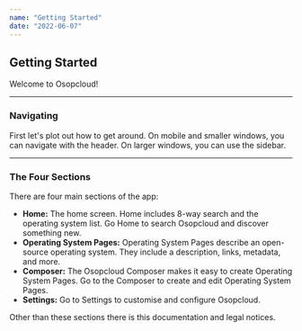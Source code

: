 ```yaml
---
name: "Getting Started"
date: "2022-06-07"
---
```


## Getting Started

Welcome to Osopcloud!

---

### Navigating

First let's plot out how to get around. On mobile and smaller windows, you can navigate with the header. On larger windows, you can use the sidebar.

---

### The Four Sections

There are four main sections of the app:

- **Home:** The home screen. Home includes 8-way search and the operating system list. Go Home to search Osopcloud and discover something new.
- **Operating System Pages:** Operating System Pages describe an open-source operating system. They include a description, links, metadata, and more.
- **Composer:** The Osopcloud Composer makes it easy to create Operating System Pages. Go to the Composer to create and edit Operating System Pages.
- **Settings:** Go to Settings to customise and configure Osopcloud.

Other than these sections there is this documentation and legal notices.

